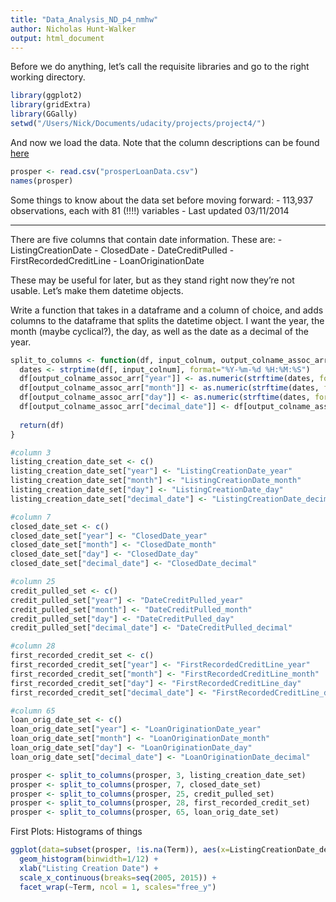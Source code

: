 ```yaml
---
title: "Data_Analysis_ND_p4_nmhw"
author: Nicholas Hunt-Walker
output: html_document
---
```


Before we do anything, let's call the requisite libraries and go to the right working directory.
```r
library(ggplot2)
library(gridExtra)
library(GGally)
setwd("/Users/Nick/Documents/udacity/projects/project4/")
```


And now we load the data. Note that the column descriptions can be found [here](./Prosper Loan Data - Variable Definitions.xlsx)
```r
prosper <- read.csv("prosperLoanData.csv")
names(prosper)
```


Some things to know about the data set before moving forward:
- 113,937 observations, each with 81 (!!!!) variables
- Last updated 03/11/2014

---

There are five columns that contain date information. These are:
- ListingCreationDate
- ClosedDate
- DateCreditPulled
- FirstRecordedCreditLine
- LoanOriginationDate

These may be useful for later, but as they stand right now they're not usable. Let's make them datetime objects. 

Write a function that takes in a dataframe and a column of choice, and adds columns to the dataframe that splits the datetime object. I want the year, the month (maybe cyclical?), the day, as well as the date as a decimal of the year.
```r
split_to_columns <- function(df, input_colnum, output_colname_assoc_arr) {
  dates <- strptime(df[, input_colnum], format="%Y-%m-%d %H:%M:%S")
  df[output_colname_assoc_arr["year"]] <- as.numeric(strftime(dates, format="%Y"))
  df[output_colname_assoc_arr["month"]] <- as.numeric(strftime(dates, format="%m"))
  df[output_colname_assoc_arr["day"]] <- as.numeric(strftime(dates, format="%d"))
  df[output_colname_assoc_arr["decimal_date"]] <- df[output_colname_assoc_arr["year"]] + (as.numeric(strftime(dates, format="%j"))/366)
  
  return(df)
}
```

```r
#column 3
listing_creation_date_set <- c()
listing_creation_date_set["year"] <- "ListingCreationDate_year"
listing_creation_date_set["month"] <- "ListingCreationDate_month"
listing_creation_date_set["day"] <- "ListingCreationDate_day"
listing_creation_date_set["decimal_date"] <- "ListingCreationDate_decimal"

#column 7
closed_date_set <- c()
closed_date_set["year"] <- "ClosedDate_year"
closed_date_set["month"] <- "ClosedDate_month"
closed_date_set["day"] <- "ClosedDate_day"
closed_date_set["decimal_date"] <- "ClosedDate_decimal"

#column 25
credit_pulled_set <- c()
credit_pulled_set["year"] <- "DateCreditPulled_year"
credit_pulled_set["month"] <- "DateCreditPulled_month"
credit_pulled_set["day"] <- "DateCreditPulled_day"
credit_pulled_set["decimal_date"] <- "DateCreditPulled_decimal"

#column 28
first_recorded_credit_set <- c()
first_recorded_credit_set["year"] <- "FirstRecordedCreditLine_year"
first_recorded_credit_set["month"] <- "FirstRecordedCreditLine_month"
first_recorded_credit_set["day"] <- "FirstRecordedCreditLine_day"
first_recorded_credit_set["decimal_date"] <- "FirstRecordedCreditLine_decimal"

#column 65
loan_orig_date_set <- c()
loan_orig_date_set["year"] <- "LoanOriginationDate_year"
loan_orig_date_set["month"] <- "LoanOriginationDate_month"
loan_orig_date_set["day"] <- "LoanOriginationDate_day"
loan_orig_date_set["decimal_date"] <- "LoanOriginationDate_decimal"

prosper <- split_to_columns(prosper, 3, listing_creation_date_set)
prosper <- split_to_columns(prosper, 7, closed_date_set)
prosper <- split_to_columns(prosper, 25, credit_pulled_set)
prosper <- split_to_columns(prosper, 28, first_recorded_credit_set)
prosper <- split_to_columns(prosper, 65, loan_orig_date_set)
```


First Plots: Histograms of things
```r
ggplot(data=subset(prosper, !is.na(Term)), aes(x=ListingCreationDate_decimal)) + 
  geom_histogram(binwidth=1/12) + 
  xlab("Listing Creation Date") +
  scale_x_continuous(breaks=seq(2005, 2015)) +
  facet_wrap(~Term, ncol = 1, scales="free_y")
```


